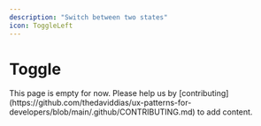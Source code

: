 ```yaml
---
description: "Switch between two states"
icon: ToggleLeft
---
```



# Toggle

<Callout type="warning">
  This page is empty for now. Please help us by
  [contributing](https://github.com/thedaviddias/ux-patterns-for-developers/blob/main/.github/CONTRIBUTING.md)
  to add content.
</Callout>
